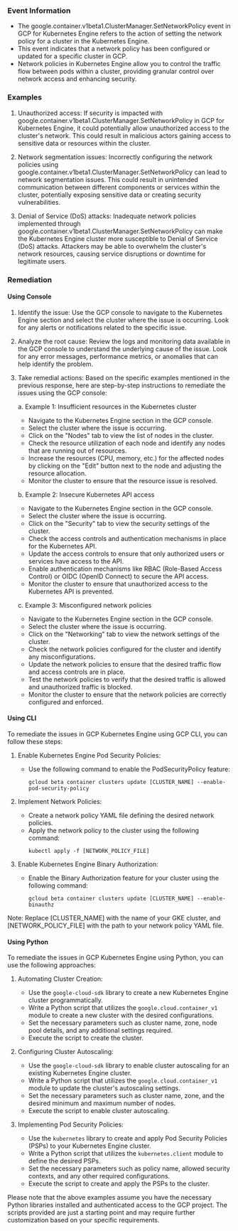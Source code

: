 
### Event Information

- The google.container.v1beta1.ClusterManager.SetNetworkPolicy event in GCP for Kubernetes Engine refers to the action of setting the network policy for a cluster in the Kubernetes Engine.
- This event indicates that a network policy has been configured or updated for a specific cluster in GCP.
- Network policies in Kubernetes Engine allow you to control the traffic flow between pods within a cluster, providing granular control over network access and enhancing security.


### Examples

1. Unauthorized access: If security is impacted with google.container.v1beta1.ClusterManager.SetNetworkPolicy in GCP for Kubernetes Engine, it could potentially allow unauthorized access to the cluster's network. This could result in malicious actors gaining access to sensitive data or resources within the cluster.

2. Network segmentation issues: Incorrectly configuring the network policies using google.container.v1beta1.ClusterManager.SetNetworkPolicy can lead to network segmentation issues. This could result in unintended communication between different components or services within the cluster, potentially exposing sensitive data or creating security vulnerabilities.

3. Denial of Service (DoS) attacks: Inadequate network policies implemented through google.container.v1beta1.ClusterManager.SetNetworkPolicy can make the Kubernetes Engine cluster more susceptible to Denial of Service (DoS) attacks. Attackers may be able to overwhelm the cluster's network resources, causing service disruptions or downtime for legitimate users.

### Remediation

#### Using Console

1. Identify the issue: Use the GCP console to navigate to the Kubernetes Engine section and select the cluster where the issue is occurring. Look for any alerts or notifications related to the specific issue.

2. Analyze the root cause: Review the logs and monitoring data available in the GCP console to understand the underlying cause of the issue. Look for any error messages, performance metrics, or anomalies that can help identify the problem.

3. Take remedial actions: Based on the specific examples mentioned in the previous response, here are step-by-step instructions to remediate the issues using the GCP console:

   a. Example 1: Insufficient resources in the Kubernetes cluster
      - Navigate to the Kubernetes Engine section in the GCP console.
      - Select the cluster where the issue is occurring.
      - Click on the "Nodes" tab to view the list of nodes in the cluster.
      - Check the resource utilization of each node and identify any nodes that are running out of resources.
      - Increase the resources (CPU, memory, etc.) for the affected nodes by clicking on the "Edit" button next to the node and adjusting the resource allocation.
      - Monitor the cluster to ensure that the resource issue is resolved.

   b. Example 2: Insecure Kubernetes API access
      - Navigate to the Kubernetes Engine section in the GCP console.
      - Select the cluster where the issue is occurring.
      - Click on the "Security" tab to view the security settings of the cluster.
      - Check the access controls and authentication mechanisms in place for the Kubernetes API.
      - Update the access controls to ensure that only authorized users or services have access to the API.
      - Enable authentication mechanisms like RBAC (Role-Based Access Control) or OIDC (OpenID Connect) to secure the API access.
      - Monitor the cluster to ensure that unauthorized access to the Kubernetes API is prevented.

   c. Example 3: Misconfigured network policies
      - Navigate to the Kubernetes Engine section in the GCP console.
      - Select the cluster where the issue is occurring.
      - Click on the "Networking" tab to view the network settings of the cluster.
      - Check the network policies configured for the cluster and identify any misconfigurations.
      - Update the network policies to ensure that the desired traffic flow and access controls are in place.
      - Test the network policies to verify that the desired traffic is allowed and unauthorized traffic is blocked.
      - Monitor the cluster to ensure that the network policies are correctly configured and enforced.

#### Using CLI

To remediate the issues in GCP Kubernetes Engine using GCP CLI, you can follow these steps:

1. Enable Kubernetes Engine Pod Security Policies:
   - Use the following command to enable the PodSecurityPolicy feature:
     ```
     gcloud beta container clusters update [CLUSTER_NAME] --enable-pod-security-policy
     ```

2. Implement Network Policies:
   - Create a network policy YAML file defining the desired network policies.
   - Apply the network policy to the cluster using the following command:
     ```
     kubectl apply -f [NETWORK_POLICY_FILE]
     ```

3. Enable Kubernetes Engine Binary Authorization:
   - Enable the Binary Authorization feature for your cluster using the following command:
     ```
     gcloud beta container clusters update [CLUSTER_NAME] --enable-binauthz
     ```

Note: Replace [CLUSTER_NAME] with the name of your GKE cluster, and [NETWORK_POLICY_FILE] with the path to your network policy YAML file.

#### Using Python

To remediate the issues in GCP Kubernetes Engine using Python, you can use the following approaches:

1. Automating Cluster Creation:
   - Use the `google-cloud-sdk` library to create a new Kubernetes Engine cluster programmatically.
   - Write a Python script that utilizes the `google.cloud.container_v1` module to create a new cluster with the desired configurations.
   - Set the necessary parameters such as cluster name, zone, node pool details, and any additional settings required.
   - Execute the script to create the cluster.

2. Configuring Cluster Autoscaling:
   - Use the `google-cloud-sdk` library to enable cluster autoscaling for an existing Kubernetes Engine cluster.
   - Write a Python script that utilizes the `google.cloud.container_v1` module to update the cluster's autoscaling settings.
   - Set the necessary parameters such as cluster name, zone, and the desired minimum and maximum number of nodes.
   - Execute the script to enable cluster autoscaling.

3. Implementing Pod Security Policies:
   - Use the `kubernetes` library to create and apply Pod Security Policies (PSPs) to your Kubernetes Engine cluster.
   - Write a Python script that utilizes the `kubernetes.client` module to define the desired PSPs.
   - Set the necessary parameters such as policy name, allowed security contexts, and any other required configurations.
   - Execute the script to create and apply the PSPs to the cluster.

Please note that the above examples assume you have the necessary Python libraries installed and authenticated access to the GCP project. The scripts provided are just a starting point and may require further customization based on your specific requirements.

